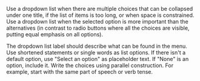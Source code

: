 Use a dropdown list when there are multiple choices that can be collapsed under one title, if the list of items is too long, or when space is constrained.
Use a dropdown list when the selected option is more important than the alternatives (in contrast to radio buttons where all the choices are visible, putting equal emphasis on all options).


<List kind="bullet">
  <ListItem kind="checkmark">
    The dropdown list label should describe what can be found in the menu.
  </ListItem>
  <ListItem kind="checkmark">
    Use shortened statements or single words as list options.
  </ListItem>
  <ListItem kind="checkmark">
    If there isn't a default option, use "Select an option" as placeholder text.
  </ListItem>
  <ListItem kind="checkmark">If "None" is an option, include it.</ListItem>
  <ListItem kind="checkmark">
    Write the choices using parallel construction. For example, start with the
    same part of speech or verb tense.
  </ListItem>
</List>
